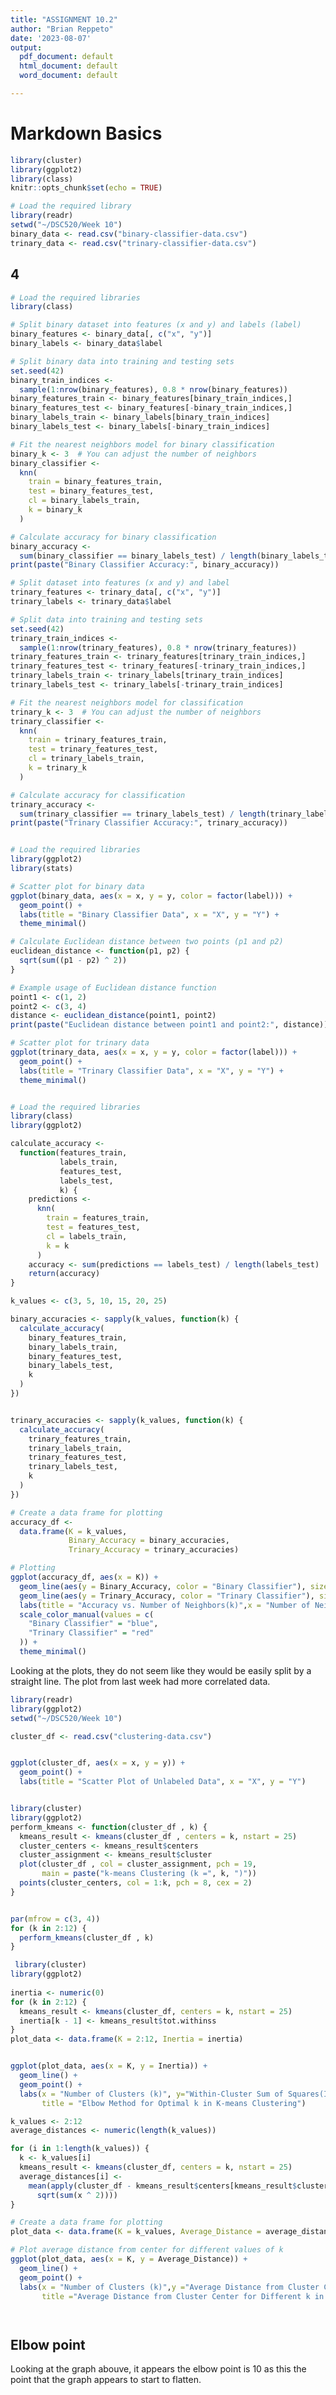 ```yaml
---
title: "ASSIGNMENT 10.2"
author: "Brian Reppeto"
date: '2023-08-07'
output:
  pdf_document: default
  html_document: default
  word_document: default

---
```


# Markdown Basics

```r
library(cluster)
library(ggplot2)
library(class) 
knitr::opts_chunk$set(echo = TRUE)
```

```r
# Load the required library
library(readr)
setwd("~/DSC520/Week 10")
binary_data <- read.csv("binary-classifier-data.csv")
trinary_data <- read.csv("trinary-classifier-data.csv")

```

## 4

```r
# Load the required libraries
library(class)

# Split binary dataset into features (x and y) and labels (label)
binary_features <- binary_data[, c("x", "y")]
binary_labels <- binary_data$label

# Split binary data into training and testing sets
set.seed(42)
binary_train_indices <-
  sample(1:nrow(binary_features), 0.8 * nrow(binary_features))
binary_features_train <- binary_features[binary_train_indices,]
binary_features_test <- binary_features[-binary_train_indices,]
binary_labels_train <- binary_labels[binary_train_indices]
binary_labels_test <- binary_labels[-binary_train_indices]

# Fit the nearest neighbors model for binary classification
binary_k <- 3  # You can adjust the number of neighbors
binary_classifier <-
  knn(
    train = binary_features_train,
    test = binary_features_test,
    cl = binary_labels_train,
    k = binary_k
  )

# Calculate accuracy for binary classification
binary_accuracy <-
  sum(binary_classifier == binary_labels_test) / length(binary_labels_test)
print(paste("Binary Classifier Accuracy:", binary_accuracy))
```


```r

# Split dataset into features (x and y) and label
trinary_features <- trinary_data[, c("x", "y")]
trinary_labels <- trinary_data$label

# Split data into training and testing sets
set.seed(42)
trinary_train_indices <-
  sample(1:nrow(trinary_features), 0.8 * nrow(trinary_features))
trinary_features_train <- trinary_features[trinary_train_indices,]
trinary_features_test <- trinary_features[-trinary_train_indices,]
trinary_labels_train <- trinary_labels[trinary_train_indices]
trinary_labels_test <- trinary_labels[-trinary_train_indices]

# Fit the nearest neighbors model for classification
trinary_k <- 3  # You can adjust the number of neighbors
trinary_classifier <-
  knn(
    train = trinary_features_train,
    test = trinary_features_test,
    cl = trinary_labels_train,
    k = trinary_k
  )

# Calculate accuracy for classification
trinary_accuracy <-
  sum(trinary_classifier == trinary_labels_test) / length(trinary_labels_test)
print(paste("Trinary Classifier Accuracy:", trinary_accuracy))



```

```r
# Load the required libraries
library(ggplot2)
library(stats)

# Scatter plot for binary data
ggplot(binary_data, aes(x = x, y = y, color = factor(label))) +
  geom_point() +
  labs(title = "Binary Classifier Data", x = "X", y = "Y") +
  theme_minimal()
```

```r
# Calculate Euclidean distance between two points (p1 and p2)
euclidean_distance <- function(p1, p2) {
  sqrt(sum((p1 - p2) ^ 2))
}

# Example usage of Euclidean distance function
point1 <- c(1, 2)
point2 <- c(3, 4)
distance <- euclidean_distance(point1, point2)
print(paste("Euclidean distance between point1 and point2:", distance))
```


```r

# Scatter plot for trinary data
ggplot(trinary_data, aes(x = x, y = y, color = factor(label))) +
  geom_point() +
  labs(title = "Trinary Classifier Data", x = "X", y = "Y") +
  theme_minimal()



```
```r
# Load the required libraries
library(class)
library(ggplot2)

calculate_accuracy <-
  function(features_train,
           labels_train,
           features_test,
           labels_test,
           k) {
    predictions <-
      knn(
        train = features_train,
        test = features_test,
        cl = labels_train,
        k = k
      )
    accuracy <- sum(predictions == labels_test) / length(labels_test)
    return(accuracy)
}

k_values <- c(3, 5, 10, 15, 20, 25)

binary_accuracies <- sapply(k_values, function(k) {
  calculate_accuracy(
    binary_features_train,
    binary_labels_train,
    binary_features_test,
    binary_labels_test,
    k
  )
})


trinary_accuracies <- sapply(k_values, function(k) {
  calculate_accuracy(
    trinary_features_train,
    trinary_labels_train,
    trinary_features_test,
    trinary_labels_test,
    k
  )
})

# Create a data frame for plotting
accuracy_df <-
  data.frame(K = k_values,
             Binary_Accuracy = binary_accuracies,
             Trinary_Accuracy = trinary_accuracies)

# Plotting
ggplot(accuracy_df, aes(x = K)) +
  geom_line(aes(y = Binary_Accuracy, color = "Binary Classifier"), size = 1.5) +
  geom_line(aes(y = Trinary_Accuracy, color = "Trinary Classifier"), size = 1.5) +
  labs(title = "Accuracy vs. Number of Neighbors(k)",x = "Number of Neighbors (k)", y = "Accuracy") +
  scale_color_manual(values = c(
    "Binary Classifier" = "blue",
    "Trinary Classifier" = "red"
  )) +
  theme_minimal()

```

Looking at the plots, they do not seem like they would be easily split by a 
straight line. The plot from last week had more correlated data.


```r
library(readr)
library(ggplot2)
setwd("~/DSC520/Week 10")

cluster_df <- read.csv("clustering-data.csv")



```

```r


ggplot(cluster_df, aes(x = x, y = y)) +
  geom_point() +
  labs(title = "Scatter Plot of Unlabeled Data", x = "X", y = "Y")



```

```r
library(cluster)
library(ggplot2)
perform_kmeans <- function(cluster_df , k) {
  kmeans_result <- kmeans(cluster_df , centers = k, nstart = 25)
  cluster_centers <- kmeans_result$centers
  cluster_assignment <- kmeans_result$cluster
  plot(cluster_df , col = cluster_assignment, pch = 19,
       main = paste("k-means Clustering (k =", k, ")"))
  points(cluster_centers, col = 1:k, pch = 8, cex = 2)
}


par(mfrow = c(3, 4))  
for (k in 2:12) {
  perform_kmeans(cluster_df , k)
}
```


```r
 library(cluster)
library(ggplot2)
 
inertia <- numeric(0)
for (k in 2:12) {
  kmeans_result <- kmeans(cluster_df, centers = k, nstart = 25)
  inertia[k - 1] <- kmeans_result$tot.withinss  
}
plot_data <- data.frame(K = 2:12, Inertia = inertia)


ggplot(plot_data, aes(x = K, y = Inertia)) +
  geom_line() +
  geom_point() +
  labs(x = "Number of Clusters (k)", y="Within-Cluster Sum of Squares(Inertia)",
       title = "Elbow Method for Optimal k in K-means Clustering")
```


```r

k_values <- 2:12
average_distances <- numeric(length(k_values))

for (i in 1:length(k_values)) {
  k <- k_values[i]
  kmeans_result <- kmeans(cluster_df, centers = k, nstart = 25)
  average_distances[i] <-
    mean(apply(cluster_df - kmeans_result$centers[kmeans_result$cluster, ], 1, function(x)
      sqrt(sum(x ^ 2))))
}

# Create a data frame for plotting
plot_data <- data.frame(K = k_values, Average_Distance = average_distances)

# Plot average distance from center for different values of k
ggplot(plot_data, aes(x = K, y = Average_Distance)) +
  geom_line() +
  geom_point() +
  labs(x = "Number of Clusters (k)",y ="Average Distance from Cluster Center",
       title ="Average Distance from Cluster Center for Different k in K-means")




```


## Elbow point

Looking at the graph abouve, it appears the elbow point is 10 as this the point
that the graph appears to start to flatten.
 
 
